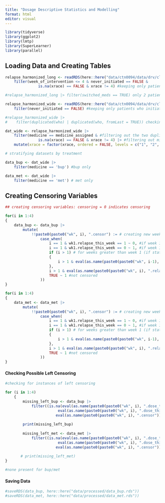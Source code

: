 ```yaml
---
title: "Dosage Descriptive Statistics and Modelling"
format: html
editor: visual
---
```


```r
library(tidyverse)
library(ggplot2)
library(lmtp)
library(SuperLearner)
library(parallel)
```

## Loading Data and Creating Tables

```r
relapse_harmonized_long <- readRDS(here::here("data/ctn0094/data/drv/clean_weeks_with_relapse.rds")) |>
    filter(week_of_intervention <= 4 & never_initiated == FALSE &
               is.na(xrace) == FALSE & xrace != 4) #keeping only patients who initiated trt

#relapse_harmonized_long |> filter(switched_meds == TRUE) only 2 patients switched med, but occurred after first 4 weeks -> duplicated in wide data, these will be filtered later

relapse_harmonized_wide <- readRDS(here::here("data/ctn0094/data/drv/clean_patients_with_relapse_wide.rds")) |>
    filter(never_initiated == FALSE) #keeping only patients who initiated trt

#relapse_harmonized_wide |>
#    filter(duplicated(who) | duplicated(who, fromLast = TRUE)) checking instances of duplicates in wide data

dat_wide <- relapse_harmonized_wide |>
    filter(medicine == medicine_assigned & #filtering out the two duplicates
               is.na(xrace) == FALSE & xrace != 4) |> #filtering out missing and other races
    mutate(xrace = factor(xrace, ordered = FALSE, levels = c("1", "2", "3"))) # refactoring variables to 1, 2, 3 (since 4 was removed)

# stratifying datasets by treatment

data_bup <- dat_wide |>
    filter(medicine == 'bup') #bup only

data_met <- dat_wide |>
    filter(medicine == 'met') # met only
```

## Creating Censoring Variables

```r
## creating censoring variables: censoring = 0 indicates censoring

for(i in 1:4)
{
    data_bup <- data_bup |>
        mutate(
            !!paste0(paste0("wk", i), ".censor") := # creating new weekly censor variable
                case_when(
                    i == 1 & wk1.relapse_this_week == 1 ~ 0, #if week 1 and relapse in week 1, then censor
                    i == 1 & wk1.relapse_this_week == 0 ~ 1, #if week 1 and no relapse, then no censor
                    if (i > 1) # for weeks greater than week 1 (if statement to avoid indexing error)
                    {
                        i > 1 & eval(as.name(paste0(paste0("wk", i-1), ".censor"))) == 0 ~ 0 # if not week 1 and previous week was censor, this week is censored
                    },
                    i > 1 & eval(as.name(paste0(paste0("wk", i), ".relapse_this_week"))) == 1 ~ 0, # if not week 1 and relapse this week, then censor
                    TRUE ~ 1 #not censored
                ))
}

for(i in 1:4)
{
    data_met <- data_met |>
        mutate(
            !!paste0(paste0("wk", i), ".censor") := # creating new weekly censor variable
                case_when(
                    i == 1 & wk1.relapse_this_week == 1 ~ 0, #if week 1 and relapse in week 1, then censor
                    i == 1 & wk1.relapse_this_week == 0 ~ 1, #if week 1 and no relapse, then no censor
                    if (i > 1) # for weeks greater than week 1 (if statement to avoid indexing error)
                    {
                        i > 1 & eval(as.name(paste0(paste0("wk", i-1), ".censor"))) == 0 ~ 0 # if not week 1 and previous week was censor, this week is censored
                    },
                    i > 1 & eval(as.name(paste0(paste0("wk", i), ".relapse_this_week"))) == 1 ~ 0, # if not week 1 and relapse this week, then censor
                    TRUE ~ 1 #not censored
                ))
}
```

#### Checking Possible Left Censoring

```r
#checking for instances of left censoring

for (i in 1:4)
    {
        missing_left_bup <- data_bup |>
            filter((is.na(eval(as.name(paste0(paste0("wk", i), ".dose_this_week")))) | 
                        eval(as.name(paste0(paste0("wk", i), ".dose_this_week"))) == 0) & 
                       eval(as.name(paste0(paste0("wk", i), ".censor"))) == 1)
        
        print(missing_left_bup)
        
        missing_left_met <- data_met |>
            filter((is.na(eval(as.name(paste0(paste0("wk", i), ".dose_this_week")))) | 
                        eval(as.name(paste0(paste0("wk", i), ".dose_this_week"))) == 0) & 
                       eval(as.name(paste0(paste0("wk", i), ".censor"))) == 1)
        
       # print(missing_left_met)
}

#none present for bup/met
```

#### Saving Data

```r
#saveRDS(data_bup, here::here("data/processed/data_bup.rds"))
#saveRDS(data_met, here::here("data/processed/data_met.rds"))
```
